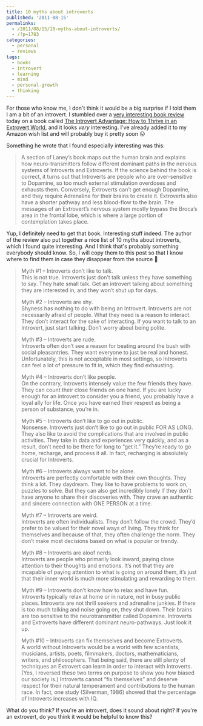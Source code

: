 ```yaml
---
title: 10 myths about introverts
published: '2011-08-15'
permalinks:
  - /2011/08/15/10-myths-about-introverts/
  - /?p=1783
categories:
  - personal
  - reviews
tags:
  - books
  - introvert
  - learning
  - mind
  - personal-growth
  - thinking
---
```


For those who know me, I don't think it would be a big surprise if I told them I am a bit of an introvert. I stumbled over a [very interesting book review](http://www.carlkingdom.com/10-myths-about-introverts) today on a book called [The Introvert Advantage: How to Thrive in an Extrovert World](http://www.amazon.com/gp/product/0761123695/ref=as_li_ss_tl?ie=UTF8&tag=wwwgeekalityn-20&linkCode=as2&camp=217145&creative=399381&creativeASIN=0761123695), and it looks _very_ interesting. I've already added it to my Amazon wish list and will probably buy it pretty soon 😛

Something he wrote that I found especially interesting was this:

> A section of Laney’s book maps out the human brain and explains how neuro-transmitters follow different dominant paths in the nervous systems of Introverts and Extroverts. If the science behind the book is correct, it turns out that Introverts are people who are over-sensitive to Dopamine, so too much external stimulation overdoses and exhausts them. Conversely, Extroverts can’t get enough Dopamine, and they require Adrenaline for their brains to create it. Extroverts also have a shorter pathway and less blood-flow to the brain. The messages of an Extrovert’s nervous system mostly bypass the Broca’s area in the frontal lobe, which is where a large portion of contemplation takes place.

Yup, I definitely need to get that book. Interesting stuff indeed. The author of the review also put together a nice list of 10 myths about introverts, which I found quite interesting. And I think that's probably something everybody should know. So, I will copy them to this post so that I know where to find them in case they disappear from the source 🙂

> Myth #1 – Introverts don’t like to talk.<br/>
> This is not true. Introverts just don’t talk unless they have something to say. They hate small talk. Get an introvert talking about something they are interested in, and they won’t shut up for days.
>
> Myth #2 – Introverts are shy.<br/>
> Shyness has nothing to do with being an Introvert. Introverts are not necessarily afraid of people. What they need is a reason to interact. They don’t interact for the sake of interacting. If you want to talk to an Introvert, just start talking. Don’t worry about being polite.
>
> Myth #3 – Introverts are rude.<br/>
> Introverts often don’t see a reason for beating around the bush with social pleasantries. They want everyone to just be real and honest. Unfortunately, this is not acceptable in most settings, so Introverts can feel a lot of pressure to fit in, which they find exhausting.
>
> Myth #4 – Introverts don’t like people.<br/>
> On the contrary, Introverts intensely value the few friends they have. They can count their close friends on one hand. If you are lucky enough for an introvert to consider you a friend, you probably have a loyal ally for life. Once you have earned their respect as being a person of substance, you’re in.
>
> Myth #5 – Introverts don’t like to go out in public.<br/>
> Nonsense. Introverts just don’t like to go out in public FOR AS LONG. They also like to avoid the complications that are involved in public activities. They take in data and experiences very quickly, and as a result, don’t need to be there for long to “get it.” They’re ready to go home, recharge, and process it all. In fact, recharging is absolutely crucial for Introverts.
>
> Myth #6 – Introverts always want to be alone.<br/>
> Introverts are perfectly comfortable with their own thoughts. They think a lot. They daydream. They like to have problems to work on, puzzles to solve. But they can also get incredibly lonely if they don’t have anyone to share their discoveries with. They crave an authentic and sincere connection with ONE PERSON at a time.
>
> Myth #7 – Introverts are weird.<br/>
> Introverts are often individualists. They don’t follow the crowd. They’d prefer to be valued for their novel ways of living. They think for themselves and because of that, they often challenge the norm. They don’t make most decisions based on what is popular or trendy.
>
> Myth #8 – Introverts are aloof nerds.<br/>
> Introverts are people who primarily look inward, paying close attention to their thoughts and emotions. It’s not that they are incapable of paying attention to what is going on around them, it’s just that their inner world is much more stimulating and rewarding to them.
>
> Myth #9 – Introverts don’t know how to relax and have fun.<br/>
> Introverts typically relax at home or in nature, not in busy public places. Introverts are not thrill seekers and adrenaline junkies. If there is too much talking and noise going on, they shut down. Their brains are too sensitive to the neurotransmitter called Dopamine. Introverts and Extroverts have different dominant neuro-pathways. Just look it up.
>
> Myth #10 – Introverts can fix themselves and become Extroverts.<br/>
> A world without Introverts would be a world with few scientists, musicians, artists, poets, filmmakers, doctors, mathematicians, writers, and philosophers. That being said, there are still plenty of techniques an Extrovert can learn in order to interact with Introverts. (Yes, I reversed these two terms on purpose to show you how biased our society is.) Introverts cannot “fix themselves” and deserve respect for their natural temperament and contributions to the human race. In fact, one study (Silverman, 1986) showed that the percentage of Introverts increases with IQ.

What do you think? If you're an introvert, does it sound about right? If you're an extrovert, do you think it would be helpful to know this?
